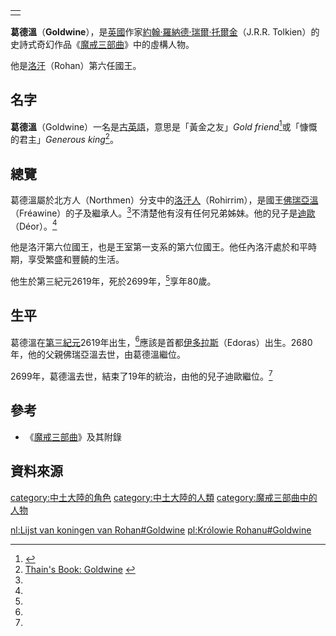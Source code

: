 {|align=right
|-
|{{Tolkienchar |
image_character = |
image_caption = |
Book(s) = 《[[魔戒|魔戒三部曲]]》 |
character_name = 葛德溫 |
character_alias = |
character_title = [[洛汗國王|洛汗國王]] |
character_race = [[人類_(中土大陸)|人類]] |
character_nation = [[洛汗人|洛汗人]] |
character_culture = [[伊歐家族|伊歐家族]] |
character_gender = 男性 |
character_realm = [[洛汗_(地名)|洛汗]] |
character_sub_realm = |
character_lifespan = 第三紀元2619年 - [[第三紀元|第三紀元]]2699年<ref name=autogenerated1>《魔戒三部曲》 2001年 聯經初版翻譯 附錄一帝王本紀及年表</ref> |
character_weapon = | 
}}
|}
'''葛德溫'''（'''Goldwine'''），是[[英國|英國]]作家[[約翰·羅納德·瑞爾·托爾金|約翰·羅納德·瑞爾·托爾金]]（J.R.R. Tolkien）的史詩式奇幻作品《[[魔戒|魔戒三部曲]]》中的虛構人物。

他是[[洛汗_(地名)|洛汗]]（Rohan）第六任國王。

==名字==
'''葛德溫'''（Goldwine）一名是[[古英語|古英語]]，意思是「黃金之友」''Gold friend''<ref>{{Cite web |url=http://www.glyphweb.com/arda/g/goldwine.html |title=Encyclopedia of Arda: Goldwine |access-date=2011-12-03 |archive-date=2020-01-08 |archive-url=https://web.archive.org/web/20200108184356/http://www.glyphweb.com/arda/g/goldwine.html |dead-url=no }}</ref>或「慷慨的君主」''Generous king''<ref>[http://www.tuckborough.net/rohirrim.html#Goldwine Thain's Book: Goldwine] {{webarchive|url=https://web.archive.org/web/20120107155236/http://www.tuckborough.net/rohirrim.html |date=2012-01-07 }}</ref>。

==總覽==
葛德溫屬於北方人（Northmen）分支中的[[洛汗人|洛汗人]]（Rohirrim），是國王[[佛瑞亞溫|佛瑞亞溫]]（Fréawine）的子及繼承人。<ref name=autogenerated1 />不清楚他有沒有任何兄弟姊妹。他的兒子是[[迪歐_(洛汗)|迪歐]]（Déor）。<ref name=autogenerated1 />

他是洛汗第六位國王，也是王室第一支系的第六位國王。他任內洛汗處於和平時期，享受繁盛和豐饒的生活。

他生於第三紀元2619年，死於2699年，<ref name=autogenerated1 />享年80歲。

==生平==
葛德溫在[[第三紀元|第三紀元]]2619年出生，<ref name=autogenerated1 />應該是首都[[伊多拉斯|伊多拉斯]]（Edoras）出生。2680年，他的父親佛瑞亞溫去世，由葛德溫繼位。

2699年，葛德溫去世，結束了19年的統治，由他的兒子迪歐繼位。<ref name=autogenerated1 />

==參考==
*《[[魔戒|魔戒三部曲]]》及其附錄

==資料來源==
{{reflist}}

{{洛汗國王|[[佛瑞亞溫|佛瑞亞溫]]|[[迪歐_(洛汗)|迪歐]]|}}

[[category:中土大陸的角色|category:中土大陸的角色]]
[[category:中土大陸的人類|category:中土大陸的人類]]
[[category:魔戒三部曲中的人物|category:魔戒三部曲中的人物]]

[[nl:Lijst_van_koningen_van_Rohan#Goldwine|nl:Lijst van koningen van Rohan#Goldwine]]
[[pl:Królowie_Rohanu#Goldwine|pl:Królowie Rohanu#Goldwine]]